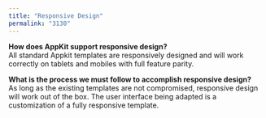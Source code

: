```yaml
---
title: "Responsive Design"
permalink: "3130"
---
```


**How does AppKit support responsive design?**  
All standard Appkit templates are responsively designed and will work correctly on tablets and mobiles with full feature parity.

**What is the process we must follow to accomplish responsive design?**  
As long as the existing templates are not compromised, responsive design will work out of the box. The user interface being adapted is a customization of a fully responsive template.